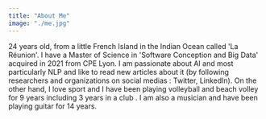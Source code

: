 ```yaml
---
title: "About Me"
image: "./me.jpg"
---
```



24 years old, from a little French Island in the Indian Ocean called 'La Réunion'.
I have a Master of Science in 'Software Conception and Big Data' acquired in 2021 from CPE Lyon. 
I am passionate about AI and most particularly NLP and like to read new articles about it (by following researchers and organizations on social medias : Twitter, LinkedIn).
On the other hand, I love sport and I have been playing volleyball and beach volley for 9 years including 3 years in a club . I am also a musician and have been playing guitar for 14 years.